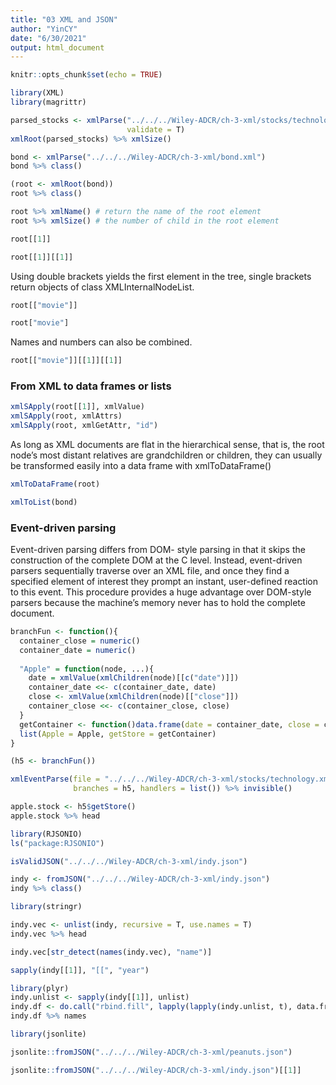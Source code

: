 ```yaml
---
title: "03 XML and JSON"
author: "YinCY"
date: "6/30/2021"
output: html_document
---
```


```r
knitr::opts_chunk$set(echo = TRUE)
```


```r
library(XML)
library(magrittr)
```


```r
parsed_stocks <- xmlParse("../../../Wiley-ADCR/ch-3-xml/stocks/technology.xml", 
                          validate = T)
xmlRoot(parsed_stocks) %>% xmlSize()
```

```r
bond <- xmlParse("../../../Wiley-ADCR/ch-3-xml/bond.xml")
bond %>% class()
```

```r
(root <- xmlRoot(bond))
root %>% class()
```

```r
root %>% xmlName() # return the name of the root element
root %>% xmlSize() # the number of child in the root element
```

```r
root[[1]]
```

```r
root[[1]][[1]]
```

Using double brackets yields the first element in the tree, single brackets return objects of class XMLInternalNodeList.  

```r
root[["movie"]]
```

```r
root["movie"]
```

Names and numbers can also be combined.  

```r
root[["movie"]][[1]][[1]]
```


### From XML to data frames or lists
```r
xmlSApply(root[[1]], xmlValue)
xmlSApply(root, xmlAttrs)
xmlSApply(root, xmlGetAttr, "id")
```

As long as XML documents are flat in the hierarchical sense, that is, the root node’s most
distant relatives are grandchildren or children, they can usually be transformed easily into a data frame with xmlToDataFrame()  

```r
xmlToDataFrame(root)
```

```r
xmlToList(bond)
```

### Event-driven parsing
Event-driven parsing differs from DOM- style parsing in that it skips the construction of the complete DOM at the C level. Instead, event-driven parsers sequentially traverse over an XML file, and once they find a specified element of interest they prompt an instant, user-defined reaction to this event. This procedure provides a huge advantage over DOM-style parsers because the machine’s memory never has to hold the complete document.  

```r
branchFun <- function(){
  container_close = numeric()
  container_date = numeric()
  
  "Apple" = function(node, ...){
    date = xmlValue(xmlChildren(node)[[c("date")]])
    container_date <<- c(container_date, date)
    close <- xmlValue(xmlChildren(node)[["close"]])
    container_close <<- c(container_close, close)
  }
  getContainer <- function()data.frame(date = container_date, close = container_close)
  list(Apple = Apple, getStore = getContainer)
}

(h5 <- branchFun())
```

```r
xmlEventParse(file = "../../../Wiley-ADCR/ch-3-xml/stocks/technology.xml", 
              branches = h5, handlers = list()) %>% invisible()

apple.stock <- h5$getStore()
apple.stock %>% head
```


```r
library(RJSONIO)
ls("package:RJSONIO")
```

```r
isValidJSON("../../../Wiley-ADCR/ch-3-xml/indy.json")
```

```r
indy <- fromJSON("../../../Wiley-ADCR/ch-3-xml/indy.json")
indy %>% class()
```

```r
library(stringr)

indy.vec <- unlist(indy, recursive = T, use.names = T)
indy.vec %>% head

indy.vec[str_detect(names(indy.vec), "name")]
```

```r
sapply(indy[[1]], "[[", "year")
```

```r
library(plyr)
indy.unlist <- sapply(indy[[1]], unlist)
indy.df <- do.call("rbind.fill", lapply(lapply(indy.unlist, t), data.frame, stringsAsFactors = F))
indy.df %>% names
```

```r
library(jsonlite)

jsonlite::fromJSON("../../../Wiley-ADCR/ch-3-xml/peanuts.json") 
```

```r
jsonlite::fromJSON("../../../Wiley-ADCR/ch-3-xml/indy.json")[[1]]
```



